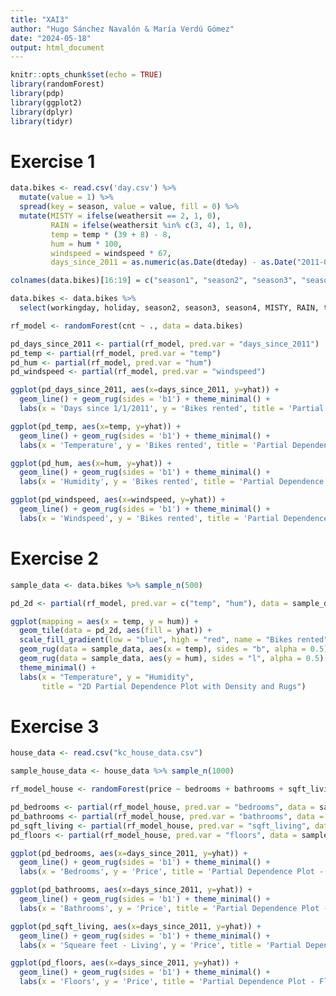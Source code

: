 ```yaml
---
title: "XAI3"
author: "Hugo Sánchez Navalón & María Verdú Gómez"
date: "2024-05-18"
output: html_document
---
```


```r
knitr::opts_chunk$set(echo = TRUE)
library(randomForest)
library(pdp)
library(ggplot2)
library(dplyr)
library(tidyr)
```

# Exercise 1

```r
data.bikes <- read.csv('day.csv') %>%
  mutate(value = 1) %>%
  spread(key = season, value = value, fill = 0) %>%
  mutate(MISTY = ifelse(weathersit == 2, 1, 0),
         RAIN = ifelse(weathersit %in% c(3, 4), 1, 0),
         temp = temp * (39 + 8) - 8,
         hum = hum * 100,
         windspeed = windspeed * 67,
         days_since_2011 = as.numeric(as.Date(dteday) - as.Date("2011-01-01")))

colnames(data.bikes)[16:19] = c("season1", "season2", "season3", "season4")

data.bikes <- data.bikes %>%
  select(workingday, holiday, season2, season3, season4, MISTY, RAIN, temp, hum, windspeed, days_since_2011, cnt)

rf_model <- randomForest(cnt ~ ., data = data.bikes)

pd_days_since_2011 <- partial(rf_model, pred.var = "days_since_2011")
pd_temp <- partial(rf_model, pred.var = "temp")
pd_hum <- partial(rf_model, pred.var = "hum")
pd_windspeed <- partial(rf_model, pred.var = "windspeed")

ggplot(pd_days_since_2011, aes(x=days_since_2011, y=yhat)) +
  geom_line() + geom_rug(sides = 'b1') + theme_minimal() +
  labs(x = 'Days since 1/1/2011', y = 'Bikes rented', title = 'Partial Dependence Plot - Days since 1/1/2011')

ggplot(pd_temp, aes(x=temp, y=yhat)) +
  geom_line() + geom_rug(sides = 'b1') + theme_minimal() +
  labs(x = 'Temperature', y = 'Bikes rented', title = 'Partial Dependence Plot - Temperature')

ggplot(pd_hum, aes(x=hum, y=yhat)) +
  geom_line() + geom_rug(sides = 'b1') + theme_minimal() +
  labs(x = 'Humidity', y = 'Bikes rented', title = 'Partial Dependence Plot - Humidity')

ggplot(pd_windspeed, aes(x=windspeed, y=yhat)) +
  geom_line() + geom_rug(sides = 'b1') + theme_minimal() +
  labs(x = 'Windspeed', y = 'Bikes rented', title = 'Partial Dependence Plot - Windspeed')
```


# Exercise 2

```r
sample_data <- data.bikes %>% sample_n(500)

pd_2d <- partial(rf_model, pred.var = c("temp", "hum"), data = sample_data)

ggplot(mapping = aes(x = temp, y = hum)) +
  geom_tile(data = pd_2d, aes(fill = yhat)) + 
  scale_fill_gradient(low = "blue", high = "red", name = "Bikes rented") +
  geom_rug(data = sample_data, aes(x = temp), sides = "b", alpha = 0.5) +
  geom_rug(data = sample_data, aes(y = hum), sides = "l", alpha = 0.5) +
  theme_minimal() +
  labs(x = "Temperature", y = "Humidity", 
       title = "2D Partial Dependence Plot with Density and Rugs")
```

# Exercise 3

```r
house_data <- read.csv("kc_house_data.csv") 

sample_house_data <- house_data %>% sample_n(1000)

rf_model_house <- randomForest(price ~ bedrooms + bathrooms + sqft_living + sqft_lot + floors + yr_built, data = house_data)

pd_bedrooms <- partial(rf_model_house, pred.var = "bedrooms", data = sample_house_data)
pd_bathrooms <- partial(rf_model_house, pred.var = "bathrooms", data = sample_house_data)
pd_sqft_living <- partial(rf_model_house, pred.var = "sqft_living", data = sample_house_data)
pd_floors <- partial(rf_model_house, pred.var = "floors", data = sample_house_data)

ggplot(pd_bedrooms, aes(x=days_since_2011, y=yhat)) +
  geom_line() + geom_rug(sides = 'b1') + theme_minimal() +
  labs(x = 'Bedrooms', y = 'Price', title = 'Partial Dependence Plot - Bedrooms')

ggplot(pd_bathrooms, aes(x=days_since_2011, y=yhat)) +
  geom_line() + geom_rug(sides = 'b1') + theme_minimal() +
  labs(x = 'Bathrooms', y = 'Price', title = 'Partial Dependence Plot - Bathrooms')

ggplot(pd_sqft_living, aes(x=days_since_2011, y=yhat)) +
  geom_line() + geom_rug(sides = 'b1') + theme_minimal() +
  labs(x = 'Squeare feet - Living', y = 'Price', title = 'Partial Dependence Plot - Square feet-living')

ggplot(pd_floors, aes(x=days_since_2011, y=yhat)) +
  geom_line() + geom_rug(sides = 'b1') + theme_minimal() +
  labs(x = 'Floors', y = 'Price', title = 'Partial Dependence Plot - Floors')

```

